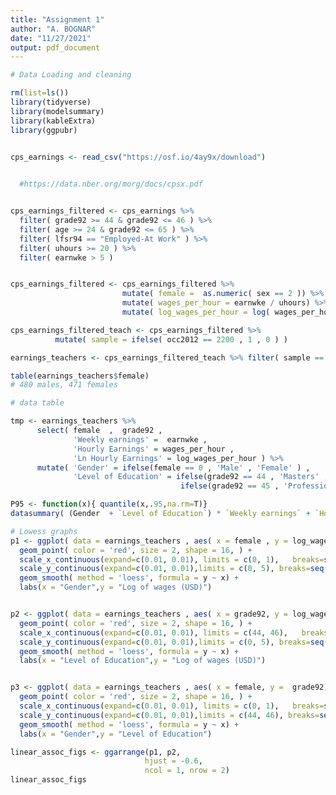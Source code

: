 ```yaml
---
title: "Assignment 1"
author: "A. BOGNAR"
date: "11/27/2021"
output: pdf_document
---
```


```r
# Data Loading and cleaning

rm(list=ls())
library(tidyverse)
library(modelsummary)
library(kableExtra)
library(ggpubr)


cps_earnings <- read_csv("https://osf.io/4ay9x/download")

  
  #https://data.nber.org/morg/docs/cpsx.pdf


cps_earnings_filtered <- cps_earnings %>% 
  filter( grade92 >= 44 & grade92 <= 46 ) %>%
  filter( age >= 24 & grade92 <= 65 ) %>% 
  filter( lfsr94 == "Employed-At Work" ) %>%
  filter( uhours >= 20 ) %>% 
  filter( earnwke > 5 )


cps_earnings_filtered <- cps_earnings_filtered %>% 
                         mutate( female =  as.numeric( sex == 2 )) %>%
                         mutate( wages_per_hour = earnwke / uhours) %>%
                         mutate( log_wages_per_hour = log( wages_per_hour )) 

cps_earnings_filtered_teach <- cps_earnings_filtered %>%
          mutate( sample = ifelse( occ2012 == 2200 , 1 , 0 ) ) 

earnings_teachers <- cps_earnings_filtered_teach %>% filter( sample == 1 )

table(earnings_teachers$female)
# 480 males, 471 females

```



```r
# data table

tmp <- earnings_teachers %>% 
      select( female  ,  grade92 ,  
              'Weekly earnings' =  earnwke , 
              'Hourly Earnings' = wages_per_hour ,
              'Ln Hourly Earnings' = log_wages_per_hour ) %>% 
      mutate( 'Gender' = ifelse(female == 0 , 'Male' , 'Female' ) ,
              'Level of Education' = ifelse(grade92 == 44 , 'Masters' , 
                                      ifelse(grade92 == 45 , 'Professional Degree' , 'PhD' )))

P95 <- function(x){ quantile(x,.95,na.rm=T)}
datasummary( (Gender  + `Level of Education`) * `Weekly earnings` + `Hourly Earnings` + `Ln Hourly Earnings`  ~ Mean + SD + Min + Max + Median + P95 + N , data = tmp )

```


```r
# Lowess graphs
p1 <- ggplot( data = earnings_teachers , aes( x = female , y = log_wages_per_hour )) +
  geom_point( color = 'red', size = 2, shape = 16, ) + 
  scale_x_continuous(expand=c(0.01, 0.01), limits = c(0, 1),   breaks=seq(0, 1,   by=1)) + 
  scale_y_continuous(expand=c(0.01, 0.01),limits = c(0, 5), breaks=seq(0, 5, by=1)) +
  geom_smooth( method = 'loess', formula = y ~ x) +
  labs(x = "Gender",y = "Log of wages (USD)")


p2 <- ggplot( data = earnings_teachers , aes( x = grade92, y = log_wages_per_hour )) +
  geom_point( color = 'red', size = 2, shape = 16, ) + 
  scale_x_continuous(expand=c(0.01, 0.01), limits = c(44, 46),   breaks=seq(44, 46,   by=1)) + 
  scale_y_continuous(expand=c(0.01, 0.01),limits = c(0, 5), breaks=seq(0, 5, by=1)) +
  geom_smooth( method = 'loess', formula = y ~ x) +
  labs(x = "Level of Education",y = "Log of wages (USD)")


p3 <- ggplot( data = earnings_teachers , aes( x = female, y =  grade92)) +
  geom_point( color = 'red', size = 2, shape = 16, ) + 
  scale_x_continuous(expand=c(0.01, 0.01), limits = c(0, 1),   breaks=seq(0, 1,   by=1)) + 
  scale_y_continuous(expand=c(0.01, 0.01),limits = c(44, 46), breaks=seq(44, 46, by=1)) +
  geom_smooth( method = 'loess', formula = y ~ x) +
  labs(x = "Gender",y = "Level of Education")

linear_assoc_figs <- ggarrange(p1, p2,
                              hjust = -0.6,
                              ncol = 1, nrow = 2)
linear_assoc_figs

```

